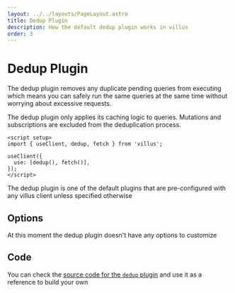 ```yaml
---
layout: ../../layouts/PageLayout.astro
title: Dedup Plugin
description: How the default dedup plugin works in villus
order: 3
---
```



# Dedup Plugin

The dedup plugin removes any duplicate pending queries from executing which means you can safely run the same queries at the same time without worrying about excessive requests.

The dedup plugin only applies its caching logic to queries. Mutations and subscriptions are excluded from the deduplication process.

```vue
<script setup>
import { useClient, dedup, fetch } from 'villus';

useClient({
  use: [dedup(), fetch()],
});
</script>
```

<DocTip>

The dedup plugin is one of the default plugins that are pre-configured with any villus client unless specified otherwise

</DocTip>

## Options

At this moment the dedup plugin doesn't have any options to customize

## Code

You can check the [source code for the `dedup` plugin](https://github.com/logaretm/villus/blob/main/packages/villus/src/dedup.ts) and use it as a reference to build your own

